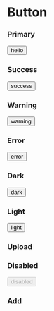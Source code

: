 
# Button

### Primary

<Playground><Button>hello</Button></Playground>

### Success

<Playground><Button type="success">success</Button></Playground>

### Warning

<Playground><Button type="warning">warning</Button></Playground>

### Error

<Playground><Button type="error">error</Button></Playground>

### Dark

<Playground><Button type="dark">dark</Button></Playground>

### Light

<Playground><Button type="light">light</Button></Playground>

### Upload

<Playground><UploadButton /></Playground>

### Disabled

<Playground><Button disabled>disabled</Button></Playground>

### Add

<Playground><AddButton type="dark" /></Playground>
